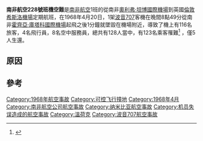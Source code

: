{{Expand Russian|Катастрофа Boeing 707 под Виндхуком|fa=yes|date=2015年1月}}
{{noteTA
|1 = zh-hans:希思罗; zh-hk:希斯路; zh-tw:希斯洛; zh-mo:希斯路;
}}
{{Infobox Airliner accident
|name             = 南非航空228號班機空難
|occurrence_type  = Accident
|Crash image      = SAA Boeing 707 Wheatley-1.jpg
|Image caption    = 与失事客机相似的南非航空波音707
|Date             = 1968年4月20日
|Type             = [[可控飛行撞地|可控飛行撞地]]、飛行員失誤、空間迷失方向
|Site             = {{ZWA-1928}}[[温得和克|温得和克]][[霍齊亞·庫塔科國際機場|霍齊亞·庫塔科國際機場]]東方 {{convert|5|km|mi}} 
|Coordinates      = {{coord|22|26|S|17|34|E|type:event_region:NA|display=inline,title}}
|Aircraft Type    = [[波音707|波音707]]-344C
|Ship name        = [[比勒陀利亚|比勒陀利亚]]
|Operator         = [[南非航空|南非航空]]
|Tail Number      = ZS-EUW
|Origin           = {{ZAF-1961}}[[奧利弗·坦博國際機場|奧利弗·坦博國際機場]]
|StopoverA        = {{ZWA-1928}}[[霍齊亞·庫塔科國際機場|霍齊亞·庫塔科國際機場]]
|StopoverB        = ''{{ANG}}[[二月四日國際機場|二月四日國際機場]]''
|StopoverC        = ''{{Canary Islands}}[[大加那利機場|大加那利機場]]''
|StopoverD        = ''{{FRG}}[[法蘭克福機場|法蘭克福機場]]''
|Destination      = ''{{GBR}}[[倫敦希斯洛機場|倫敦希斯洛機場]]''
|Passengers       = 116
|Crew             = 12
|Fatalities       = 123
|Survivors        = 5
}}

'''南非航空228號班機空難'''是[[南非航空|南非航空]]1班的從南非[[奧利弗·坦博國際機場|奧利弗·坦博國際機場]]到英國[[倫敦希斯洛機場|倫敦希斯洛機場]]定期航班，在1968年4月20日，1架[[波音707|波音707]]客機在晚間8點49分從南非[[霍齊亞·庫塔科國際機場|霍齊亞·庫塔科國際機場]]起飛之後1分鐘就墜毀在機場附近，導致了機上有116名旅客，4名飛行員，8名空中服務員，總共有128人當中，有123名乘客罹難<ref name="ASN">{{Cite web|url = http://aviation-safety.net/database/record.php?id=19680420-0&lang=en|title = Boeing 707-344C Accident|accessdate = 2011-01-16|last = Aviation Safety Network|authorlink = |date = April 1968|archive-date = 2011-06-06|archive-url = https://web.archive.org/web/20110606102202/http://aviation-safety.net/database/record.php?id=19680420-0&lang=en|dead-url = no}}</ref> ，僅5人生還。

==原因==



==參考==
<references/>
{{1968年航空事故}}
[[Category:1968年航空事故|Category:1968年航空事故]]
[[Category:可控飞行撞地|Category:可控飞行撞地]]
[[Category:1968年4月|Category:1968年4月]]
[[Category:南非航空公司航空事故|Category:南非航空公司航空事故]]
[[Category:纳米比亚航空事故|Category:纳米比亚航空事故]]
[[Category:机员失误造成的航空事故|Category:机员失误造成的航空事故]]
[[Category:溫荷克|Category:溫荷克]]
[[Category:波音707航空事故|Category:波音707航空事故]]